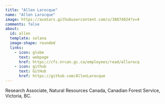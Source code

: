 ```yaml
---
title: "Allen Larocque"
name: "Allen Larocque"
image: https://avatars.githubusercontent.com/u/38874024?v=4
comments: false
about: 
  id: allen
  template: solana
  image-shape: rounded
  links: 
    - icon: globe
      text: webpage
      href: https://cfs.nrcan.gc.ca/employees/read/allarocq
    - icon: github
      text: GitHub
      href: https://github.com/AllenLarocque
---
```


::: {#allen}

Research Associate, Natural Resources Canada, Canadian Forest Service, Victoria, BC.

:::
